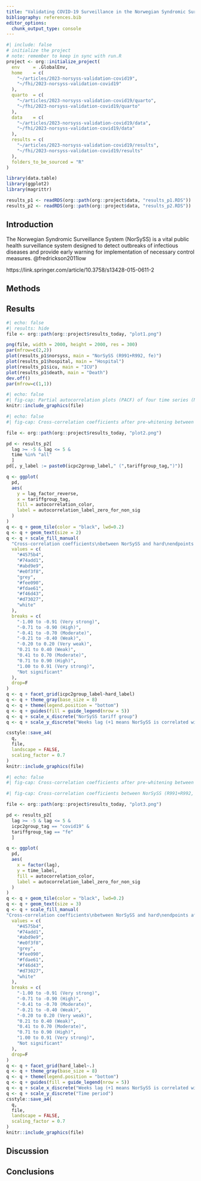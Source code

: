 ```yaml
---
title: "Validating COVID-19 Surveillance in the Norwegian Syndromic Surveillance System (NorSySS)"
bibliography: references.bib
editor_options:
  chunk_output_type: console
---
```


```r
#| include: false
# initialize the project
# note: remember to keep in sync with run.R
project <- org::initialize_project(
  env     = .GlobalEnv,
  home    = c(
    "~/articles/2023-norsyss-validation-covid19",
    "~/fhi/2023-norsyss-validation-covid19"
  ),
  quarto  = c(
    "~/articles/2023-norsyss-validation-covid19/quarto",
    "~/fhi/2023-norsyss-validation-covid19/quarto"
  ),
  data    = c(
    "~/articles/2023-norsyss-validation-covid19/data",
    "~/fhi/2023-norsyss-validation-covid19/data"
  ),
  results = c(
    "~/articles/2023-norsyss-validation-covid19/results",
    "~/fhi/2023-norsyss-validation-covid19/results"
  ),
  folders_to_be_sourced = "R"
)

library(data.table)
library(ggplot2)
library(magrittr)

results_p1 <- readRDS(org::path(org::project$data, "results_p1.RDS"))
results_p2 <- readRDS(org::path(org::project$data, "results_p2.RDS"))
```

## Introduction

The Norwegian Syndromic Surveillance System (NorSySS) is a vital public health surveillance system designed to detect outbreaks of infectious diseases and provide early warning for implementation of necessary control measures. @fredrickson2011low

https://link.springer.com/article/10.3758/s13428-015-0611-2

## Methods

## Results


```r
#| echo: false
#| results: hide
file <- org::path(org::project$results_today, "plot1.png")

png(file, width = 2000, height = 2000, res = 300)
par(mfrow=c(2,2))
plot(results_p1$norsyss, main = "NorSySS (R991+R992, fe)")
plot(results_p1$hospital, main = "Hospital")
plot(results_p1$icu, main = "ICU")
plot(results_p1$death, main = "Death")
dev.off()
par(mfrow=c(1,1))
```

```r
#| echo: false
#| fig-cap: Partial autocorrelation plots (PACF) of four time series (NorSySS R991+R992 fe, new hospital admissions, new ICU admissions, new deaths) for all of Norway.
knitr::include_graphics(file)
```

```r
#| echo: false
#| fig-cap: Cross-correlation coefficients after pre-whitening between various NorSySS ICPC-2/tariff codes and hard endpoints between 2020-09 and 2023-20 for all of Norway.

file <- org::path(org::project$results_today, "plot2.png")

pd <- results_p2[
  lag >= -5 & lag <= 5 &
  time %in% "all"
  ]
pd[, y_label := paste0(icpc2group_label," (",tariffgroup_tag,")")]

q <- ggplot(
  pd,
  aes(
    y = lag_factor_reverse,
    x = tariffgroup_tag,
    fill = autocorrelation_color,
    label = autocorrelation_label_zero_for_non_sig
  )
)
q <- q + geom_tile(color = "black", lwd=0.2)
q <- q + geom_text(size = 2)
q <- q + scale_fill_manual(
  "Cross-correlation coefficients\nbetween NorSySS and hard\nendpoints after pre-whitening",
  values = c(
    "#4575b4",
    "#74add1",
    "#abd9e9",
    "#e0f3f8",
    "grey",
    "#fee090",
    "#fdae61",
    "#f46d43",
    "#d73027",
    "white"
  ),
  breaks = c(
    "-1.00 to -0.91 (Very strong)", 
    "-0.71 to -0.90 (High)", 
    "-0.41 to -0.70 (Moderate)", 
    "-0.21 to -0.40 (Weak)", 
    "-0.20 to 0.20 (Very weak)", 
    "0.21 to 0.40 (Weak)", 
    "0.41 to 0.70 (Moderate)", 
    "0.71 to 0.90 (High)", 
    "1.00 to 0.91 (Very strong)", 
    "Not significant"
  ),
  drop=F
)
q <- q + facet_grid(icpc2group_label~hard_label)
q <- q + theme_gray(base_size = 8)
q <- q + theme(legend.position = "bottom")
q <- q + guides(fill = guide_legend(nrow = 5)) 
q <- q + scale_x_discrete("NorSySS tariff group")
q <- q + scale_y_discrete("Weeks lag (+1 means NorSySS is correlated with events that occur one week later)")

csstyle::save_a4(
  q, 
  file,
  landscape = FALSE,
  scaling_factor = 0.7
)
knitr::include_graphics(file)
```


```r
#| echo: false
#| fig-cap: Cross-correlation coefficients after pre-whitening between NorSySS (R991+R992, fe) and hard endpoints over various time-periods (Wuhan 2020-09 to 2021-06, Alpha 2021-07 to 2021-26, Delta 2021-27 to 2021-51, Omicron 2021-52 to 2023-20, No control 2022-07 to 2023-20, All 2020-09 to 2023-20) for all of Norway.

#| fig-cap: Cross-correlation coefficients between NorSySS (R991+R992, fe) and hard endpoints after pre-whitening

file <- org::path(org::project$results_today, "plot3.png")

pd <- results_p2[
  lag >= -5 & lag <= 5 &
  icpc2group_tag == "covid19" &
  tariffgroup_tag == "fe"
  ]

q <- ggplot(
  pd,
  aes(
    x = factor(lag),
    y = time_label,
    fill = autocorrelation_color,
    label = autocorrelation_label_zero_for_non_sig
  )
)
q <- q + geom_tile(color = "black", lwd=0.2)
q <- q + geom_text(size = 3)
q <- q + scale_fill_manual(
"Cross-correlation coefficients\nbetween NorSySS and hard\nendpoints after pre-whitening",
  values = c(
    "#4575b4",
    "#74add1",
    "#abd9e9",
    "#e0f3f8",
    "grey",
    "#fee090",
    "#fdae61",
    "#f46d43",
    "#d73027",
    "white"
  ),
  breaks = c(
    "-1.00 to -0.91 (Very strong)", 
    "-0.71 to -0.90 (High)", 
    "-0.41 to -0.70 (Moderate)", 
    "-0.21 to -0.40 (Weak)", 
    "-0.20 to 0.20 (Very weak)", 
    "0.21 to 0.40 (Weak)", 
    "0.41 to 0.70 (Moderate)", 
    "0.71 to 0.90 (High)", 
    "1.00 to 0.91 (Very strong)", 
    "Not significant"
  ),
  drop=F
)
q <- q + facet_grid(hard_label~.)
q <- q + theme_gray(base_size = 8)
q <- q + theme(legend.position = "bottom")
q <- q + guides(fill = guide_legend(nrow = 5)) 
q <- q + scale_x_discrete("Weeks lag (+1 means NorSySS is correlated with events that occur one week later)")
q <- q + scale_y_discrete("Time period")
csstyle::save_a4(
  q, 
  file,
  landscape = FALSE,
  scaling_factor = 0.7
)
knitr::include_graphics(file)
```

## Discussion

## Conclusions


